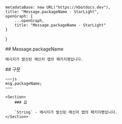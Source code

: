
    metadataBase: new URL("https://kbotdocs.dev"),
    title: "Message.packageName - StarLight",
    openGraph: {
        ...openGraph,
        title: "Message.packageName - StarLight"
    }
}

<Section>
    ## Message.packageName

    메시지가 발신된 메신저 앱의 패키지명입니다.
</Section>
<Section>
    ## 구문

    ~~~js
    msg.packageName;
    ~~~

    <Section>
        ### 값

        `String` - 메시지가 발신된 메신저 앱의 패키지명입니다.
    </Section>
</Section>